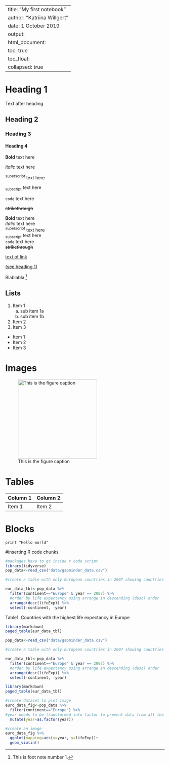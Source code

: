 <!--1.the main heading (Title, author, date) between --- ... ---
quotation marks not required for text

2. Headings: add # followed by a space, one hash is the biggest heading, the more hashes the smaller headings

3. text after  heading-->

---
title: "My first notebook"
author: "Katriina Willgert"
date: 1 October 2019
output:
  html_document:
    toc: true
    toc_float:
      collapsed: true
---

<!--above includes table of content (toc), collapsed=true allows sub headings to collapse-->

# Heading 1 {#Head1}

Text after heading

## Heading 2

### Heading 3

#### Heading 4 

<!--To manipulate text font features, use below with text within-->
<!--if want a new line, either need to use double enter or two spaces at end of line-->

**Bold** text here
  
*italic* text here
  
^superscript^ text here
  
~subscript~ text here

`code` text here

~~strikethrough~~

**Bold** text here  
*italic* text here  
^superscript^ text here  
~subscript~ text here  
`code` text here  
~~strikethrough~~

<!--link to website: enter text that want to appear in blue in square brackets, followed by website link in brackets-->

[text of link](http://rpubs.com/JMcMurry/534236) 

<!--if want to refer to another heading, need to give headings a reference ID by using curly breackets, followed by hash and heading ID using hash.
To refer to it, add text in curly brackets followed by #heading ID in brackets-->


[(see heading 1)](#Head1)

<!--can also make a footnote-->

Blablabla [^1]

[^1]: This is foot note number 1.

## Lists

1. Item 1  
<!--to add sub item enter 4 spaces before-->
    a. sub item 1a
    b. sub item 1b
2. Item 2
3. Item 3

<!--for bulletet points, use asterix-->

* Item 1
* Item 2
* Item 3

<!--insert images-->

# Images
<!--advisable to save all images in an img folder in working directory. Cal click new folder in files tab-->
<!--to add image, use ! followed by figure aption in square brackets and then relative path in the brackets with name of image and type of image file. No spaces allowed in image name path
specify size if want to in curly brackets-->


![This is the figure caption](img/2013-07-12Llamas,alpacasyguanacos088.jpg){width=250px}

# Tables
<!-- write content of table inside straigh line, where each column heading seperated by straight line. However, markdown not ideal for creating tables manually-->

| Column 1 | Column 2 |
|----------|----------|
| Item 1   | Item 2   |

# Blocks

<!--use back ticks to create blocks-->
```
print "Hello world"

```

#inserting R code chunks
<!--at top bar, c+ sign allowing to add insert which specifies the code is in r, can be done manually (without hash tags)
#```{r}
#...enter code here...
#```-->

<!--create a new data folder into working directory, then download script in console once in the data folder using following link download.file(url="https://github.com/cambiotraining/reproducibility-training/blob/master/data/gapminder_data.csv", destfile="data/gapminder_data.csv")-->



```{r}
#packages have to go inside r code script
library(tidyverse)
pop_data<-read_csv("data/gapminder_data.csv")

#create a table with only European countries in 2007 showing countries with largest life expectancy first

eur_data_tbl<-pop_data %>% 
  filter(continent=="Europe" & year == 2007) %>% 
  #order by life expectancy using arrange in descending (desc) order 
  arrange(desc(lifeExp)) %>% 
  select(-continent, -year)

```

<!-- to display table-->

Table1. Countries with the highest life expectancy in Europe

```{r}
library(markdown)
paged_table(eur_data_tbl)
```


<!-- by default any message or warning in your R script will be displayed, such as packages installed.
to remove these messages, use chunk options
include=FALSE do not display the code and results in the page knitted. The R code however still runs and therefore the variable or results in this code chunk can be used by the other chunks
echo-=FALSE does not display the code but it displays the results in the rendered file
message=FALSE does not display an message that are generated by the code chunk in the rendered file
warning=FALSE does not display warning that are generated by rendered file-->

```{r include=FALSE}
pop_data<-read_csv("data/gapminder_data.csv")

#create a table with only European countries in 2007 showing countries with largest life expectancy first

eur_data_tbl<-pop_data %>% 
  filter(continent=="Europe" & year == 2007) %>% 
  #order by life expectancy using arrange in descending (desc) order 
  arrange(desc(lifeExp)) %>% 
  select(-continent, -year)
```

```{r echo=FALSE}
library(markdown)
paged_table(eur_data_tbl)
```



```{r}
#create dataset to plot image
euro_data_fig<-pop_data %>% 
  filter(continent=="Europe") %>% 
#year needs to be transformed into factor to prevent data from all the years be avarages
  mutate(year=as.factor(year))
```

```{r fig.cap="life expectancy in Europe"}
#create an image
euro_data_fig %>% 
  ggplot(mapping=aes(x=year, y=lifeExp))+
  geom_violin()

```

